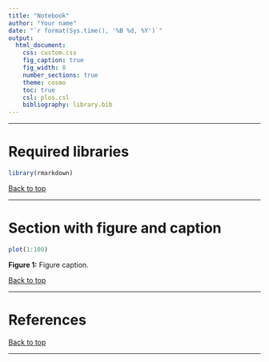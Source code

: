 ```yaml
---
title: "Notebook"
author: "Your name"
date: "`r format(Sys.time(), '%B %d, %Y')`"
output:
  html_document:
    css: custom.css
    fig_caption: true
    fig_width: 8
    number_sections: true
    theme: cosmo
    toc: true
    csl: plos.csl
    bibliography: library.bib
---
```


--- 

# Required libraries

```r
library(rmarkdown)
```

[Back to top]("#")

---

# Section with figure and caption

```r
plot(1:100)
```
<p class="caption">**Figure 1:** Figure caption.</p>

[Back to top]("#")

---

# References {-}

[Back to top]("#")

---

